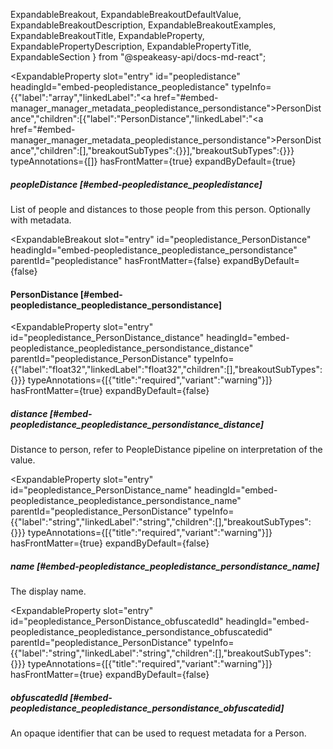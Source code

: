   ExpandableBreakout,
  ExpandableBreakoutDefaultValue,
  ExpandableBreakoutDescription,
  ExpandableBreakoutExamples,
  ExpandableBreakoutTitle,
  ExpandableProperty,
  ExpandablePropertyDescription,
  ExpandablePropertyTitle,
  ExpandableSection
} from "@speakeasy-api/docs-md-react";

<ExpandableSection>

<ExpandableProperty
  slot="entry"
  id="peopledistance"
  headingId="embed-peopledistance_peopledistance"
  typeInfo={{"label":"array","linkedLabel":"<a href=\"#embed-manager_manager_metadata_peopledistance_persondistance\">PersonDistance</a>","children":[{"label":"PersonDistance","linkedLabel":"<a href=\"#embed-manager_manager_metadata_peopledistance_persondistance\">PersonDistance</a>","children":[],"breakoutSubTypes":{}}],"breakoutSubTypes":{}}}
  typeAnnotations={[]}
  hasFrontMatter={true}
  expandByDefault={true}
>

<ExpandablePropertyTitle slot="title">

##### peopleDistance [#embed-peopledistance_peopledistance]

</ExpandablePropertyTitle>

<ExpandablePropertyDescription slot="description">

List of people and distances to those people from this person. Optionally with metadata.

</ExpandablePropertyDescription>

</ExpandableProperty>

<ExpandableBreakout
  slot="entry"
  id="peopledistance_PersonDistance"
  headingId="embed-peopledistance_peopledistance_persondistance"
  parentId="peopledistance"
  hasFrontMatter={false}
  expandByDefault={false}
>

<ExpandableBreakoutTitle slot="title">

#### PersonDistance [#embed-peopledistance_peopledistance_persondistance]

</ExpandableBreakoutTitle>

<ExpandableBreakoutDescription slot="description">

</ExpandableBreakoutDescription>

<ExpandableBreakoutExamples slot="examples">

</ExpandableBreakoutExamples>

<ExpandableBreakoutDefaultValue slot="defaultValue">

</ExpandableBreakoutDefaultValue>

</ExpandableBreakout>

<ExpandableProperty
  slot="entry"
  id="peopledistance_PersonDistance_distance"
  headingId="embed-peopledistance_peopledistance_persondistance_distance"
  parentId="peopledistance_PersonDistance"
  typeInfo={{"label":"float32","linkedLabel":"float32","children":[],"breakoutSubTypes":{}}}
  typeAnnotations={[{"title":"required","variant":"warning"}]}
  hasFrontMatter={true}
  expandByDefault={false}
>

<ExpandablePropertyTitle slot="title">

##### distance [#embed-peopledistance_peopledistance_persondistance_distance]

</ExpandablePropertyTitle>

<ExpandablePropertyDescription slot="description">

Distance to person, refer to PeopleDistance pipeline on interpretation of the value.

</ExpandablePropertyDescription>

</ExpandableProperty>

<ExpandableProperty
  slot="entry"
  id="peopledistance_PersonDistance_name"
  headingId="embed-peopledistance_peopledistance_persondistance_name"
  parentId="peopledistance_PersonDistance"
  typeInfo={{"label":"string","linkedLabel":"string","children":[],"breakoutSubTypes":{}}}
  typeAnnotations={[{"title":"required","variant":"warning"}]}
  hasFrontMatter={true}
  expandByDefault={false}
>

<ExpandablePropertyTitle slot="title">

##### name [#embed-peopledistance_peopledistance_persondistance_name]

</ExpandablePropertyTitle>

<ExpandablePropertyDescription slot="description">

The display name.

</ExpandablePropertyDescription>

</ExpandableProperty>

<ExpandableProperty
  slot="entry"
  id="peopledistance_PersonDistance_obfuscatedId"
  headingId="embed-peopledistance_peopledistance_persondistance_obfuscatedid"
  parentId="peopledistance_PersonDistance"
  typeInfo={{"label":"string","linkedLabel":"string","children":[],"breakoutSubTypes":{}}}
  typeAnnotations={[{"title":"required","variant":"warning"}]}
  hasFrontMatter={true}
  expandByDefault={false}
>

<ExpandablePropertyTitle slot="title">

##### obfuscatedId [#embed-peopledistance_peopledistance_persondistance_obfuscatedid]

</ExpandablePropertyTitle>

<ExpandablePropertyDescription slot="description">

An opaque identifier that can be used to request metadata for a Person.

</ExpandablePropertyDescription>

</ExpandableProperty>

</ExpandableSection>